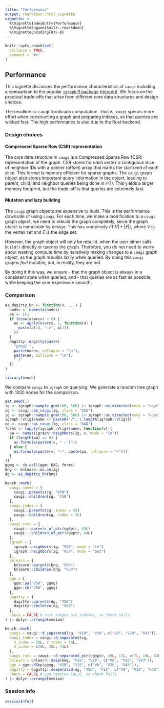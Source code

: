 ```yaml
---
title: "Performance"
output: rmarkdown::html_vignette
vignette: >
  %\VignetteIndexEntry{Performance}
  %\VignetteEngine{knitr::rmarkdown}
  %\VignetteEncoding{UTF-8}
---
```


```r
knitr::opts_chunk$set(
  collapse = TRUE,
  comment = "#>"
)
```

## Performance

This vignette discusses the performance characteristics of `caugi` including a comparison to the popular [`igraph` R package](https://igraph.org/r/) ([rigraph](https://github.com/igraph/rigraph)).
We focus on the practical trade-offs that arise from different core data structures and design choices.

The headline is: caugi frontloads computation.
That is, `caugi` spends more effort when constructing a graph and preparing indexes, so that queries are wicked fast. The high performance is also due to the Rust backend.

### Design choices

#### Compressed Sparse Row (CSR) representation

The core data structure in `caugi` is a Compressed Sparse Row (CSR) representation of the graph.
CSR stores for each vertex a contiguous slice of neighbor IDs with a pointer (offset) array that marks the start/end of each slice.
This format is memory efficient for sparse graphs. The `caugi` graph object also stores important query information in the object, leading to parent, child, and neighbor queries being done in $\mathcal{O}(1)$. This yields a larger memory footprint, but the trade-off is that queries are extremely fast.

#### Mutation and lazy building

The `caugi` graph objects are expensive to build. This is the performance downside of using `caugi`. For each time, we make a modification to a `caugi` graph object, we need to rebuild the graph completely, since the graph object is immutable by design. This has complexity $\mathcal{O}(|V| + |E|)$, where $V$ is the vertex set and $E$ is the edge set. 

However, the graph object will only be rebuild, when the user either calls `build()` directly or queries the graph. Therefore, you do not need to worry about wasting compute time by iteratively making changes to a `caugi` graph object, as the graph rebuilds lazily when queried. By doing this `caugi` graphs _feel_ mutable, but, in reality, they are not. 

By doing it this way, we ensure 
- that the graph object is always in a consistent state when queried, and
- that queries are as fast as possible,
while keeping the user experience smooth.

### Comparison
```r
as_dagitty_bn <- function(x, ...) {
  nodes <- names(x$nodes)
  ee <- c()
  if (nrow(x$arcs) > 0) {
    ee <- apply(x$arcs, 1, function(a) {
      paste(a[1], "->", a[2])
    })
  }
  dagitty::dagitty(paste(
    "pdag{ ",
    paste(nodes, collapse = "\n"),
    paste(ee, collapse = "\n"),
    " }"
  ))
}
```

```r
library(bench)
```

We compare `caugi` to `igraph` on querying. 
We generate a random tree graph with 1000 nodes for the comparison.

```r
set.seed(1)
ig <- igraph::sample_gnm(100, 500) |> igraph::as_directed(mode = "acyclic")
cg <- caugi::as_caugi(ig, class = "DAG")
ig <- igraph::sample_gnm(100, 500) |> igraph::as_directed(mode = "acyclic")
igraph::V(ig)$name <- paste0("V", 1:length(igraph::V(ig)))
cg <- caugi::as_caugi(ig, class = "DAG")
forms <- lapply(igraph::V(ig)$name, function(v) {
  pa <- names(igraph::neighbors(ig, v, mode = "in"))
  if (length(pa) == 0) {
    as.formula(paste0(v, " ~ 1"))
  } else {
    as.formula(paste(v, "~", paste(pa, collapse = "+")))
  }
})
ggmg <- do.call(ggm::DAG, forms)
bng <- bnlearn::as.bn(ig)
dg <- as_dagitty_bn(bng)
```

```r
bench::mark(
  caugi_named = {
    caugi::parents(cg, "V50")
    caugi::children(cg, "V50")
  },
  caugi_index = {
    caugi::parents(cg, index = 50)
    caugi::children(cg, index = 50)
  },
  caugi_rust = {
    caugi:::parents_of_ptr(cg@ptr, 49L)
    caugi:::children_of_ptr(cg@ptr, 49L)
  },
  igraph = {
    igraph::neighbors(ig, "V50", mode = "in")
    igraph::neighbors(ig, "V50", mode = "out")
  },
  bnlearn = {
    bnlearn::parents(bng, "V50")
    bnlearn::children(bng, "V50")
  },
  ggm = {
    ggm::pa("V50", ggmg)
    ggm::ch("V50", ggmg)
  },
  dagitty = {
    dagitty::parents(dg, "V50")
    dagitty::children(dg, "V50")
  },
  check = FALSE # rust output are indexes, so check fails
) |> dplyr::arrange(median)
```

```r
bench::mark(
  caugi = caugi::d_separated(cg, "V50", "V18", c("V8", "V20", "V43")),
  caugi_index = caugi::d_separated(cg,
    X_index = 50L, Y_index = 18L,
    Z_index = c(8L, 20L, 43L)
  ),
  caugi_rust = caugi:::d_separated_ptr(cg@ptr, 49L, 17L, c(7L, 19L, 42L)),
  bnlearn = bnlearn::dsep(bng, "V50", "V18", c("V8", "V20", "V43")),
  ggm = ggm::dSep(ggmg, "V50", "V18", c("V8", "V20", "V43")),
  dagitty = dagitty::dseparated(dg, "V50", "V18", c("V8", "V20", "V43")),
  check = FALSE # ggm returns FALSE, so check fails
) |> dplyr::arrange(median)
```

### Session info

```r
sessionInfo()
```
